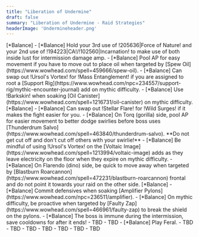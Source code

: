 ```yaml
---
title: "Liberation of Undermine"
draft: false
summary: "Liberation of Undermine - Raid Strategies"
headerImage: 'Undermineheader.png'
---
```


<BossCard title="Vexie and the Geargrinders" id="225821">
[*Balance] <Talents name={"Vexie Talents"} talents={"CYGAAAAAAAAAAAAAAAAAAAAAAAAAAAAAAAAAAAAAAAAALUmtMGzMwDYWYZmZAzMbzsMz2MWYmZGzyMGjZM2wCDwAstNWw0MzyAAAAgNmZmBsZMM"}/>
- [*Balance] Hold your 3rd use of !205636|Force of Nature! and your 2nd use of !194223|CA!/!102560|Incarnation! to make use of both inside lust for intermission damage amp.
- [*Balance] Pool AP for easy movement if you have to move out to place oil when targeted by [Spew Oil](https://www.wowhead.com/spell=459666/spew-oil).
- [*Balance] Can swap out !Ursol's Vortex! for !Mass Entanglement! if you are assigned to root a [Support Rig](https://www.wowhead.com/npc=234557/support-rig/mythic-encounter-journal) add on mythic difficulty.
- [*Balance] Use !Barkskin! when soaking [Oil Canister](https://www.wowhead.com/spell=1216731/oil-canister) on mythic difficulty.
</BossCard>

<BossCard title="Cauldron of Carnage" id="229181">
[*Balance] <Talents name={"Cauldron Talents"} talents={"CYGAAAAAAAAAAAAAAAAAAAAAAAAAAAAAAAAAAAAAAAAALUmtMGzMwDYWYZmZAzMbjlZ2mxCzMzYWmxMjZM2wGDwAstNWw0MzyAAAAgNzMzMgNDM"}/>
- [*Balance] Can swap out !Stellar Flare! for !Wild Surges! if it makes the fight easier for you.
- [*Balance] On Torq (gorilla) side, pool AP for easier movement to better dodge swirlies before boss uses [Thunderdrum Salvo](https://www.wowhead.com/spell=463840/thunderdrum-salvo). **Do not get cut off and don't cut off others with your swirlie!**
- [*Balance] Be mindful of using !Ursol's Vortex! on the [Voltaic Image](https://www.wowhead.com/spell=1213994/voltaic-image) adds as they leave electricity on the floor when they expire on mythic difficulty.
- [*Balance] On Flarendo (dino) side, be quick to move away when targeted by [Blastburn Roarcannon](https://www.wowhead.com/spell=472231/blastburn-roarcannon) frontal and do not point it towards your raid on the other side.
</BossCard>

<BossCard title="Rik Reverb" image="raids/undermine/rikreverb.webp">
[*Balance] <Talents name={"Rik Reverb Talents"} talents={"CYGAAAAAAAAAAAAAAAAAAAAAAAAAAAAAAAAAAAAAAAAALUmtMGzMwDYWYZmZAmZbmlZ2mxCzMzYWmxYMjxGWYAGgttxCmmZWGAAAAsZmxMgNjZM"}/>
- [*Balance] Commit defensives when soaking [Amplifier Pylons](https://www.wowhead.com/npc=236511/amplifier). 
- [*Balance] On mythic difficulty, be proactive when targeted by [Faulty Zap](https://www.wowhead.com/spell=466961/faulty-zap) to break the shield on the pylons.
- [*Balance] The boss is immune during the intermission, save cooldowns for after it ends!
</BossCard>

<BossCard title="Stix Bunkjunker" id="230322">
- TBD 
- TBD 
</BossCard>

<BossCard title="Sprocketmonger Lockenstock" id="230583">
- [*Balance] Play Feral.
- TBD 
</BossCard>

<BossCard title="One-Armed Bandit" id='228458'>
- TBD 
- TBD
</BossCard>

<BossCard title="Mugzee" id='229953'>
- TBD
- TBD
</BossCard>
 
<BossCard title="Chrome King Gallywix" image="raids/undermine/gallywix.png">
- TBD 
- TBD
</BossCard>
